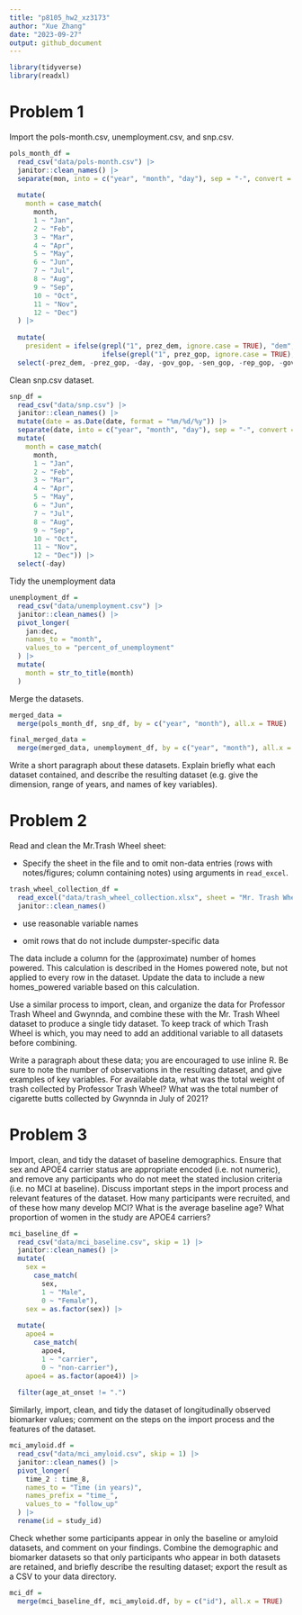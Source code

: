 ```yaml
---
title: "p8105_hw2_xz3173"
author: "Xue Zhang"
date: "2023-09-27"
output: github_document
---
```


```r
library(tidyverse)
library(readxl)
```

# Problem 1


Import the pols-month.csv, unemployment.csv, and snp.csv.


```r
pols_month_df = 
  read_csv("data/pols-month.csv") |>
  janitor::clean_names() |>
  separate(mon, into = c("year", "month", "day"), sep = "-", convert = TRUE) |>
  
  mutate(
    month = case_match(
      month,
      1 ~ "Jan",
      2 ~ "Feb", 
      3 ~ "Mar", 
      4 ~ "Apr", 
      5 ~ "May", 
      6 ~ "Jun", 
      7 ~ "Jul",
      8 ~ "Aug", 
      9 ~ "Sep", 
      10 ~ "Oct", 
      11 ~ "Nov", 
      12 ~ "Dec")
  ) |>
  
  mutate(
    president = ifelse(grepl("1", prez_dem, ignore.case = TRUE), "dem",
                       ifelse(grepl("1", prez_gop, ignore.case = TRUE), "gop", NA))) |>
  select(-prez_dem, -prez_gop, -day, -gov_gop, -sen_gop, -rep_gop, -gov_dem, -sen_dem, -rep_dem)
```
 
 
Clean snp.csv dataset.
 
```r
snp_df = 
  read_csv("data/snp.csv") |>
  janitor::clean_names() |>
  mutate(date = as.Date(date, format = "%m/%d/%y")) |>
  separate(date, into = c("year", "month", "day"), sep = "-", convert = TRUE) |>
  mutate(
    month = case_match(
      month,
      1 ~ "Jan",
      2 ~ "Feb", 
      3 ~ "Mar", 
      4 ~ "Apr", 
      5 ~ "May", 
      6 ~ "Jun", 
      7 ~ "Jul",
      8 ~ "Aug", 
      9 ~ "Sep", 
      10 ~ "Oct", 
      11 ~ "Nov", 
      12 ~ "Dec")) |>
  select(-day)
```
 

Tidy the unemployment data





```r
unemployment_df = 
  read_csv("data/unemployment.csv") |>
  janitor::clean_names() |>
  pivot_longer(
    jan:dec,
    names_to = "month",
    values_to = "percent_of_unemployment"
  ) |>
  mutate(
    month = str_to_title(month)
  )
```

Merge the datasets.

```r
merged_data =
  merge(pols_month_df, snp_df, by = c("year", "month"), all.x = TRUE)

final_merged_data = 
  merge(merged_data, unemployment_df, by = c("year", "month"), all.x = TRUE)
```


Write a short paragraph about these datasets. Explain briefly what each dataset contained, and describe the resulting dataset (e.g. give the dimension, range of years, and names of key variables).








# Problem 2


Read and clean the Mr.Trash Wheel sheet:

* Specify the sheet in the file and to omit non-data entries (rows with notes/figures; column containing notes) using arguments in `read_excel`.

```r
trash_wheel_collection_df = 
  read_excel("data/trash_wheel_collection.xlsx", sheet = "Mr. Trash Wheel", skip = 1) |>
  janitor::clean_names()
```

* use reasonable variable names




* omit rows that do not include dumpster-specific data


The data include a column for the (approximate) number of homes powered. This calculation is described in the Homes powered note, but not applied to every row in the dataset. Update the data to include a new homes_powered variable based on this calculation.

Use a similar process to import, clean, and organize the data for Professor Trash Wheel and Gwynnda, and combine these with the Mr. Trash Wheel dataset to produce a single tidy dataset. To keep track of which Trash Wheel is which, you may need to add an additional variable to all datasets before combining.

Write a paragraph about these data; you are encouraged to use inline R. Be sure to note the number of observations in the resulting dataset, and give examples of key variables. For available data, what was the total weight of trash collected by Professor Trash Wheel? What was the total number of cigarette butts collected by Gwynnda in July of 2021?

# Problem 3

Import, clean, and tidy the dataset of baseline demographics. Ensure that sex and APOE4 carrier status are appropriate encoded (i.e. not numeric), and remove any participants who do not meet the stated inclusion criteria (i.e. no MCI at baseline). Discuss important steps in the import process and relevant features of the dataset. How many participants were recruited, and of these how many develop MCI? What is the average baseline age? What proportion of women in the study are APOE4 carriers?


```r
mci_baseline_df =
  read_csv("data/mci_baseline.csv", skip = 1) |>
  janitor::clean_names() |>
  mutate(
    sex = 
      case_match(
        sex,
        1 ~ "Male",
        0 ~ "Female"),
    sex = as.factor(sex)) |>
  
  mutate(
    apoe4 = 
      case_match(
        apoe4,
        1 ~ "carrier",
        0 ~ "non-carrier"),
    apoe4 = as.factor(apoe4)) |>
  
  filter(age_at_onset != ".")
```


Similarly, import, clean, and tidy the dataset of longitudinally observed biomarker values; comment on the steps on the import process and the features of the dataset.


```r
mci_amyloid.df = 
  read_csv("data/mci_amyloid.csv", skip = 1) |>
  janitor::clean_names() |>
  pivot_longer(
    time_2 : time_8,
    names_to = "Time (in years)",
    names_prefix = "time_",
    values_to = "follow_up"
  ) |>
  rename(id = study_id)
```





Check whether some participants appear in only the baseline or amyloid datasets, and comment on your findings. Combine the demographic and biomarker datasets so that only participants who appear in both datasets are retained, and briefly describe the resulting dataset; export the result as a CSV to your data directory.

```r
mci_df =
  merge(mci_baseline_df, mci_amyloid.df, by = c("id"), all.x = TRUE)
```
